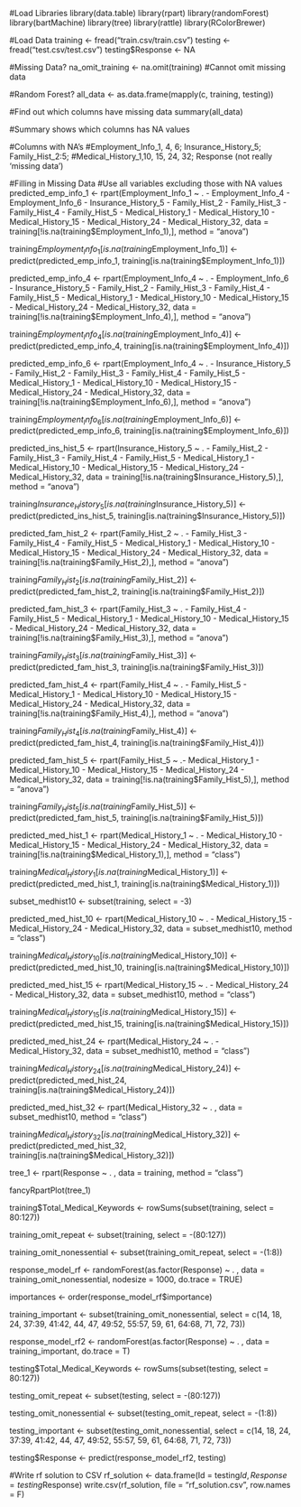 #Load Libraries
library(data.table)
library(rpart)
library(randomForest)
library(bartMachine)
library(tree)
library(rattle)
library(RColorBrewer)

#Load Data
training <- fread("train.csv/train.csv")
testing <- fread("test.csv/test.csv")
testing$Response <- NA

#Missing Data?
na_omit_training <- na.omit(training) #Cannot omit missing data

#Random Forest?
all_data <- as.data.frame(mapply(c, training, testing))

#Find out which columns have missing data
summary(all_data)

#Summary shows which columns has NA values

#Columns with NA's
#Employment_Info_1, 4, 6; Insurance_History_5; Family_Hist_2:5;
#Medical_History_1,10, 15, 24, 32; Response (not really 'missing data')

#Filling in Missing Data
#Use all variables excluding those with NA values
predicted_emp_info_1 <- 
  rpart(Employment_Info_1 ~ . - Employment_Info_4 -
          Employment_Info_6 - Insurance_History_5 - Family_Hist_2 -
          Family_Hist_3 - Family_Hist_4 - Family_Hist_5 - Medical_History_1 -
          Medical_History_10 - Medical_History_15 - Medical_History_24 -
          Medical_History_32, 
        data = training[!is.na(training$Employment_Info_1),], 
        method = "anova")

training$Employment_Info_1[is.na(training$Employment_Info_1)] <- 
  predict(predicted_emp_info_1, training[is.na(training$Employment_Info_1)])

predicted_emp_info_4 <- 
  rpart(Employment_Info_4 ~ . -
          Employment_Info_6 - Insurance_History_5 - Family_Hist_2 -
          Family_Hist_3 - Family_Hist_4 - Family_Hist_5 - Medical_History_1 -
          Medical_History_10 - Medical_History_15 - Medical_History_24 -
          Medical_History_32, 
        data = training[!is.na(training$Employment_Info_4),], 
        method = "anova")

training$Employment_Info_4[is.na(training$Employment_Info_4)] <- 
  predict(predicted_emp_info_4, training[is.na(training$Employment_Info_4)])

predicted_emp_info_6 <- 
  rpart(Employment_Info_4 ~ . - Insurance_History_5 - Family_Hist_2 -
          Family_Hist_3 - Family_Hist_4 - Family_Hist_5 - Medical_History_1 -
          Medical_History_10 - Medical_History_15 - Medical_History_24 -
          Medical_History_32, 
        data = training[!is.na(training$Employment_Info_6),], 
        method = "anova")

training$Employment_Info_6[is.na(training$Employment_Info_6)] <- 
  predict(predicted_emp_info_6, training[is.na(training$Employment_Info_6)])

predicted_ins_hist_5 <- 
  rpart(Insurance_History_5 ~ . - Family_Hist_2 -
          Family_Hist_3 - Family_Hist_4 - Family_Hist_5 - Medical_History_1 -
          Medical_History_10 - Medical_History_15 - Medical_History_24 -
          Medical_History_32, 
        data = training[!is.na(training$Insurance_History_5),], 
        method = "anova")

training$Insurance_History_5[is.na(training$Insurance_History_5)] <- 
  predict(predicted_ins_hist_5, training[is.na(training$Insurance_History_5)])

predicted_fam_hist_2 <- 
  rpart(Family_Hist_2 ~ . - Family_Hist_3 - Family_Hist_4 - 
          Family_Hist_5 - Medical_History_1 -
          Medical_History_10 - Medical_History_15 - Medical_History_24 -
          Medical_History_32, 
        data = training[!is.na(training$Family_Hist_2),], 
        method = "anova")

training$Family_Hist_2[is.na(training$Family_Hist_2)] <- 
  predict(predicted_fam_hist_2, training[is.na(training$Family_Hist_2)])

predicted_fam_hist_3 <- 
  rpart(Family_Hist_3 ~ . - Family_Hist_4 - 
          Family_Hist_5 - Medical_History_1 -
          Medical_History_10 - Medical_History_15 - Medical_History_24 -
          Medical_History_32, 
        data = training[!is.na(training$Family_Hist_3),], 
        method = "anova")

training$Family_Hist_3[is.na(training$Family_Hist_3)] <- 
  predict(predicted_fam_hist_3, training[is.na(training$Family_Hist_3)])

predicted_fam_hist_4 <- 
  rpart(Family_Hist_4 ~ . - Family_Hist_5 - Medical_History_1 -
          Medical_History_10 - Medical_History_15 - Medical_History_24 -
          Medical_History_32, 
        data = training[!is.na(training$Family_Hist_4),], 
        method = "anova")

training$Family_Hist_4[is.na(training$Family_Hist_4)] <- 
  predict(predicted_fam_hist_4, training[is.na(training$Family_Hist_4)])

predicted_fam_hist_5 <- 
  rpart(Family_Hist_5 ~ .- Medical_History_1 -
          Medical_History_10 - Medical_History_15 - Medical_History_24 -
          Medical_History_32, 
        data = training[!is.na(training$Family_Hist_5),], 
        method = "anova")

training$Family_Hist_5[is.na(training$Family_Hist_5)] <- 
  predict(predicted_fam_hist_5, training[is.na(training$Family_Hist_5)])

predicted_med_hist_1 <- 
  rpart(Medical_History_1 ~ . - Medical_History_10 - Medical_History_15 - 
          Medical_History_24 - Medical_History_32, 
        data = training[!is.na(training$Medical_History_1),], 
        method = "class")

training$Medical_History_1[is.na(training$Medical_History_1)] <- 
  predict(predicted_med_hist_1, training[is.na(training$Medical_History_1)])

subset_medhist10 <- subset(training, select = -3)

predicted_med_hist_10 <- 
  rpart(Medical_History_10 ~ . - Medical_History_15 - 
          Medical_History_24 - Medical_History_32, 
        data = subset_medhist10, 
        method = "class")

training$Medical_History_10[is.na(training$Medical_History_10)] <- 
  predict(predicted_med_hist_10, training[is.na(training$Medical_History_10)])

predicted_med_hist_15 <- 
  rpart(Medical_History_15 ~ . - Medical_History_24 - Medical_History_32, 
        data = subset_medhist10, 
        method = "class")

training$Medical_History_15[is.na(training$Medical_History_15)] <- 
  predict(predicted_med_hist_15, training[is.na(training$Medical_History_15)])

predicted_med_hist_24 <- 
  rpart(Medical_History_24 ~ . - Medical_History_32, 
        data = subset_medhist10, 
        method = "class")

training$Medical_History_24[is.na(training$Medical_History_24)] <- 
  predict(predicted_med_hist_24, training[is.na(training$Medical_History_24)])

predicted_med_hist_32 <- 
  rpart(Medical_History_32 ~ . , 
        data = subset_medhist10, 
        method = "class")

training$Medical_History_32[is.na(training$Medical_History_32)] <- 
  predict(predicted_med_hist_32, training[is.na(training$Medical_History_32)])

tree_1 <- rpart(Response ~ . , data = training, method = "class")

fancyRpartPlot(tree_1)

training$Total_Medical_Keywords <- rowSums(subset(training, select = 80:127))

training_omit_repeat <- subset(training, select = -(80:127))

training_omit_nonessential <- subset(training_omit_repeat, select = -(1:8))

response_model_rf <- randomForest(as.factor(Response) ~ . , 
                                  data = training_omit_nonessential, nodesize = 1000,
                                  do.trace = TRUE)

importances <- order(response_model_rf$importance)

training_important <- subset(training_omit_nonessential, 
                             select = c(14, 18, 24, 37:39, 41:42, 44, 47, 49:52,
                                        55:57, 59, 61, 64:68, 71, 72, 73))

response_model_rf2 <- randomForest(as.factor(Response) ~ . ,
                                   data = training_important, do.trace = T)

testing$Total_Medical_Keywords <- rowSums(subset(testing, select = 80:127))

testing_omit_repeat <- subset(testing, select = -(80:127))

testing_omit_nonessential <- subset(testing_omit_repeat, select = -(1:8))

testing_important <- subset(testing_omit_nonessential, 
                             select = c(14, 18, 24, 37:39, 41:42, 44, 47, 49:52,
                                        55:57, 59, 61, 64:68, 71, 72, 73))

testing$Response <- predict(response_model_rf2, testing)

#Write rf solution to CSV
rf_solution <- data.frame(Id = testing$Id, Response = testing$Response)
write.csv(rf_solution, file = "rf_solution.csv", row.names = F)
